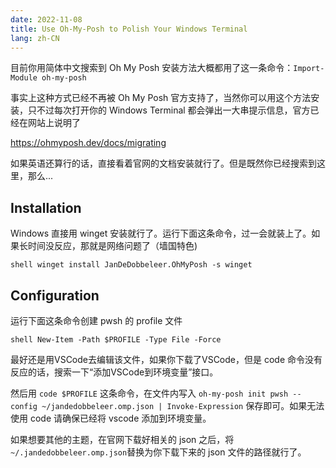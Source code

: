 ```yaml
---
date: 2022-11-08
title: Use Oh-My-Posh to Polish Your Windows Terminal
lang: zh-CN
---
```



目前你用简体中文搜索到 Oh My Posh 安装方法大概都用了这一条命令：`Import-Module oh-my-posh`

事实上这种方式已经不再被 Oh My Posh 官方支持了，当然你可以用这个方法安装，只不过每次打开你的 Windows Terminal 都会弹出一大串提示信息，官方已经在网站上说明了

https://ohmyposh.dev/docs/migrating

如果英语还算行的话，直接看着官网的文档安装就行了。但是既然你已经搜索到这里，那么...

## Installation
Windows 直接用 winget 安装就行了。运行下面这条命令，过一会就装上了。如果长时间没反应，那就是网络问题了（墙国特色)

``shell
winget install JanDeDobbeleer.OhMyPosh -s winget
``

## Configuration
运行下面这条命令创建 pwsh 的 profile 文件

``shell
New-Item -Path $PROFILE -Type File -Force
``

最好还是用VSCode去编辑该文件，如果你下载了VSCode，但是 code 命令没有反应的话，搜索一下“添加VSCode到环境变量”接口。

然后用 `code $PROFILE` 这条命令，在文件内写入 `oh-my-posh init pwsh --config ~/jandedobbeleer.omp.json | Invoke-Expression` 保存即可。如果无法使用 code 请确保已经将 vscode 添加到环境变量。

如果想要其他的主题，在官网下载好相关的 json 之后，将 ` ~/.jandedobbeleer.omp.json`替换为你下载下来的 json 文件的路径就行了。
